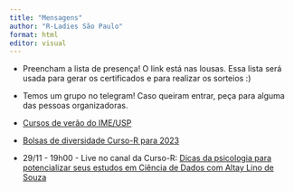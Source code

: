 ```yaml
---
title: "Mensagens"
author: "R-Ladies São Paulo"
format: html
editor: visual
---
```


- Preencham a lista de presença! O link está nas lousas. Essa lista será usada para gerar os certificados e para realizar os sorteios :)

- Temos um grupo no telegram! Caso queiram entrar, peça para alguma das pessoas organizadoras.

- [Cursos de verão do IME/USP](https://www.ime.usp.br/verao/index.php/turmas/apresentacao.php){target="_blank"} 

- [Bolsas de diversidade Curso-R para 2023](https://forms.gle/ejoanQgRfQzRqToq9){target="_blank"} 

-   29/11 - 19h00 - Live no canal da Curso-R: [Dicas da psicologia para potencializar seus estudos em Ciência de Dados com Altay Lino de Souza](https://www.youtube.com/watch?v=GfkqhZQj9II){target="_blank"}      
    
